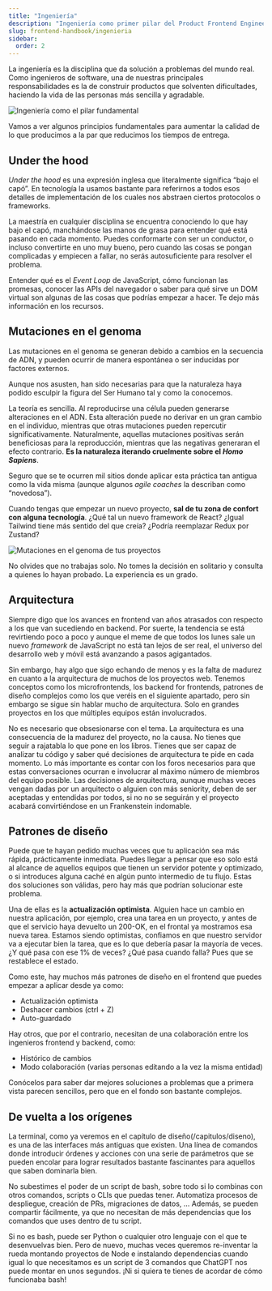 ```yaml
---
title: "Ingeniería"
description: "Ingeniería como primer pilar del Product Frontend Engineer"
slug: frontend-handbook/ingenieria
sidebar:
  order: 2
---
```


La ingeniería es la disciplina que da solución a problemas del mundo real. Como ingenieros de software, una de nuestras principales responsabilidades es la de construir productos que solventen dificultades, haciendo la vida de las personas más sencilla y agradable.

![Ingeniería como el pilar fundamental](./__assets__/engineering-pillar.png)

Vamos a ver algunos principios fundamentales para aumentar la calidad de lo que producimos a la par que reducimos los tiempos de entrega.

## Under the hood

_Under the hood_ es una expresión inglesa que literalmente significa “bajo el capó”. En tecnología la usamos bastante para referirnos a todos esos detalles de implementación de los cuales nos abstraen ciertos protocolos o frameworks.

La maestría en cualquier disciplina se encuentra conociendo lo que hay bajo el capó, manchándose las manos de grasa para entender qué está pasando en cada momento. Puedes conformarte con ser un conductor, o incluso convertirte en uno muy bueno, pero cuando las cosas se pongan complicadas y empiecen a fallar, no serás autosuficiente para resolver el problema.

Entender qué es el _Event Loop_ de JavaScript, cómo funcionan las promesas, conocer las APIs del navegador o saber para qué sirve un DOM virtual son algunas de las cosas que podrías empezar a hacer. Te dejo más información en los recursos.

## Mutaciones en el genoma

Las mutaciones en el genoma se generan debido a cambios en la secuencia de ADN, y pueden ocurrir de manera espontánea o ser inducidas por factores externos.

Aunque nos asusten, han sido necesarias para que la naturaleza haya podido esculpir la figura del Ser Humano tal y como la conocemos.

La teoría es sencilla. Al reproducirse una célula pueden generarse alteraciones en el ADN. Esta alteración puede no derivar en un gran cambio en el individuo, mientras que otras mutaciones pueden repercutir significativamente. Naturalmente, aquellas mutaciones positivas serán beneficiosas para la reproducción, mientras que las negativas generaran el efecto contrario. **Es la naturaleza iterando cruelmente sobre el _Homo Sapiens_**.

Seguro que se te ocurren mil sitios donde aplicar esta práctica tan antigua como la vida misma (aunque algunos _agile coaches_ la describan como “novedosa”).

Cuando tengas que empezar un nuevo proyecto, **sal de tu zona de confort con alguna tecnología**. ¿Qué tal un nuevo framework de React? ¿Igual Tailwind tiene más sentido del que creía? ¿Podría reemplazar Redux por Zustand?

![Mutaciones en el genoma de tus proyectos](./__assets__/genome-mutations.png)

No olvides que no trabajas solo. No tomes la decisión en solitario y consulta a quienes lo hayan probado. La experiencia es un grado.

## Arquitectura

Siempre digo que los avances en frontend van años atrasados con respecto a los que van sucediendo en backend. Por suerte, la tendencia se está revirtiendo poco a poco y aunque el meme de que todos los lunes sale un nuevo _framework_ de JavaScript no está tan lejos de ser real, el universo del desarrollo web y móvil está avanzando a pasos agigantados.

Sin embargo, hay algo que sigo echando de menos y es la falta de madurez en cuanto a la arquitectura de muchos de los proyectos web. Tenemos conceptos como los microfrontends, los backend for frontends, patrones de diseño complejos como los que veréis en el siguiente apartado, pero sin embargo se sigue sin hablar mucho de arquitectura. Solo en grandes proyectos en los que múltiples equipos están involucrados.

No es necesario que obsesionarse con el tema. La arquitectura es una consecuencia de la madurez del proyecto, no la causa. No tienes que seguir a rajatabla lo que pone en los libros. Tienes que ser capaz de analizar tu código y saber qué decisiones de arquitectura te pide en cada momento. Lo más importante es contar con los foros necesarios para que estas conversaciones ocurran e involucrar al máximo número de miembros del equipo posible. Las decisiones de arquitectura, aunque muchas veces vengan dadas por un arquitecto o alguien con más seniority, deben de ser aceptadas y entendidas por todos, si no no se seguirán y el proyecto acabará convirtiéndose en un Frankenstein indomable.

## Patrones de diseño

Puede que te hayan pedido muchas veces que tu aplicación sea más rápida, prácticamente inmediata. Puedes llegar a pensar que eso solo está al alcance de aquellos equipos que tienen un servidor potente y optimizado, o si introduces alguna caché en algún punto intermedio de tu flujo. Estas dos soluciones son válidas, pero hay más que podrían solucionar este problema.

Una de ellas es la **actualización optimista**. Alguien hace un cambio en nuestra aplicación, por ejemplo, crea una tarea en un proyecto, y antes de que el servicio haya devuelto un 200-OK, en el frontal ya mostramos esa nueva tarea. Estamos siendo optimistas, confiamos en que nuestro servidor va a ejecutar bien la tarea, que es lo que debería pasar la mayoría de veces. ¿Y qué pasa con ese 1% de veces? ¿Qué pasa cuando falla? Pues que se restablece el estado.

Como este, hay muchos más patrones de diseño en el frontend que puedes empezar a aplicar desde ya como:

- Actualización optimista
- Deshacer cambios (ctrl + Z)
- Auto-guardado

Hay otros, que por el contrario, necesitan de una colaboración entre los ingenieros frontend y backend, como:

- Histórico de cambios
- Modo colaboración (varias personas editando a la vez la misma entidad)

Conócelos para saber dar mejores soluciones a problemas que a primera vista parecen sencillos, pero que en el fondo son bastante complejos.

## De vuelta a los orígenes

La terminal, como ya veremos en el capítulo de diseño(/capitulos/diseno), es una de las interfaces más antiguas que existen. Una línea de comandos donde introducir órdenes y acciones con una serie de parámetros que se pueden encolar para lograr resultados bastante fascinantes para aquellos que saben dominarla bien.

No subestimes el poder de un script de bash, sobre todo si lo combinas con otros comandos, scripts o CLIs que puedas tener. Automatiza procesos de despliegue, creación de PRs, migraciones de datos, … Además, se pueden compartir fácilmente, ya que no necesitan de más dependencias que los comandos que uses dentro de tu script.

Si no es bash, puede ser Python o cualquier otro lenguaje con el que te desenvuelvas bien. Pero de nuevo, muchas veces queremos re-inventar la rueda montando proyectos de Node e instalando dependencias cuando igual lo que necesitamos es un script de 3 comandos que ChatGPT nos puede montar en unos segundos. ¡Ni si quiera te tienes de acordar de cómo funcionaba bash!